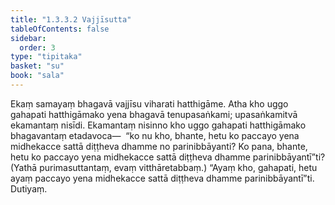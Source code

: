 ```yaml
---
title: "1.3.3.2 Vajjīsutta"
tableOfContents: false
sidebar:
  order: 3
type: "tipitaka"
basket: "su"
book: "sala"
---
```



<DynamicBreadcrumb />

<Division number="125" book="sala">

<Paragraph number="729" book="sala">
Ekaṃ samayaṃ bhagavā vajjīsu viharati hatthigāme. Atha kho uggo gahapati hatthigāmako yena bhagavā tenupasaṅkami; upasaṅkamitvā ekamantaṃ nisīdi. Ekamantaṃ nisinno kho uggo gahapati hatthigāmako bhagavantaṃ etadavoca—  “ko nu kho, bhante, hetu ko paccayo yena midhekacce sattā diṭṭheva dhamme no parinibbāyanti? Ko pana, bhante, hetu ko paccayo yena midhekacce sattā diṭṭheva dhamme parinibbāyantī”ti? (Yathā purimasuttantaṃ, evaṃ vitthāretabbaṃ.) “Ayaṃ kho, gahapati, hetu ayaṃ paccayo yena midhekacce sattā diṭṭheva dhamme parinibbāyantī”ti.

</Paragraph>
</Division>

<Paragraph number="730" type="center" book="sala">
Dutiyaṃ.
</Paragraph>